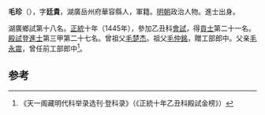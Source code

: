 '''毛珍'''（{{bd|1421年||？}}），字'''廷貴'''，湖廣岳州府華容縣人，軍籍。[[明朝|明朝]]政治人物。進士出身。

湖廣鄉試第十八名。[[正统_(年号)|正統]]十年（1445年），參加乙丑科[[會試|會試]]，得[[貢士|貢士]]第二十一名。[[殿試|殿試]]登[[進士|進士]]第三甲第二十七名。曾祖父[[毛楚杰|毛楚杰]]。祖父[[毛仲銘|毛仲銘]]，贈工部郎中。父亲[[毛永震|毛永震]]，曾任前工部郎中<ref>《天一阁藏明代科举录选刊·登科录》（《正統十年乙丑科殿試金榜》）</ref>。

==参考==
{{reflist}}
{{明朝人物小作品}}
{{正統十年乙丑科殿試金榜}}